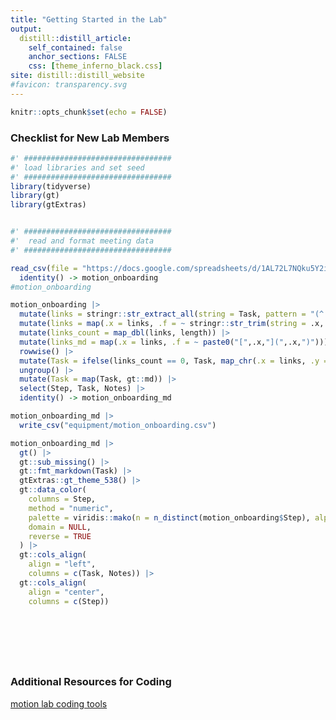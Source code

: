 ```yaml
---
title: "Getting Started in the Lab"
output:
  distill::distill_article:
    self_contained: false
    anchor_sections: FALSE
    css: [theme_inferno_black.css]
site: distill::distill_website
#favicon: transparency.svg
---
```


```r

knitr::opts_chunk$set(echo = FALSE)

```
  
### Checklist for New Lab Members      

```r

#' #################################
#' load libraries and set seed
#' #################################
library(tidyverse)
library(gt)
library(gtExtras)


#' #################################
#'  read and format meeting data
#' #################################

read_csv(file = "https://docs.google.com/spreadsheets/d/1AL72L7NQku5Y2iUGK84H0Y0NszRowPL_OmXjyzFaW4c/export?format=csv") %>%
  identity() -> motion_onboarding
#motion_onboarding

motion_onboarding |> 
  mutate(links = stringr::str_extract_all(string = Task, pattern = "(^|\\s)http(.*?)($|\\s)")) |> 
  mutate(links = map(.x = links, .f = ~ stringr::str_trim(string = .x, side = "both"))) |>
  mutate(links_count = map_dbl(links, length)) |>  
  mutate(links_md = map(.x = links, .f = ~ paste0("[",.x,"](",.x,")"))) |>
  rowwise() |> 
  mutate(Task = ifelse(links_count == 0, Task, map_chr(.x = links, .y = links_md, .f = ~ stringr::str_replace_all(string = Task, pattern = .x, replacement = .y)))) |> 
  ungroup() |> 
  mutate(Task = map(Task, gt::md)) |> 
  select(Step, Task, Notes) |> 
  identity() -> motion_onboarding_md

motion_onboarding_md |> 
  write_csv("equipment/motion_onboarding.csv")

motion_onboarding_md |> 
  gt() |> 
  gt::sub_missing() |> 
  gt::fmt_markdown(Task) |> 
  gtExtras::gt_theme_538() |> 
  gt::data_color(
    columns = Step,
    method = "numeric",
    palette = viridis::mako(n = n_distinct(motion_onboarding$Step), alpha = 1),
    domain = NULL,
    reverse = TRUE
  ) |> 
  gt::cols_align(
    align = "left",
    columns = c(Task, Notes)) |> 
  gt::cols_align(
    align = "center",
    columns = c(Step)) 
  





```
  
<br>

### Additional Resources for Coding        

[motion lab coding tools](code_tools.html)

 <br>

 <br>

 <br>

  